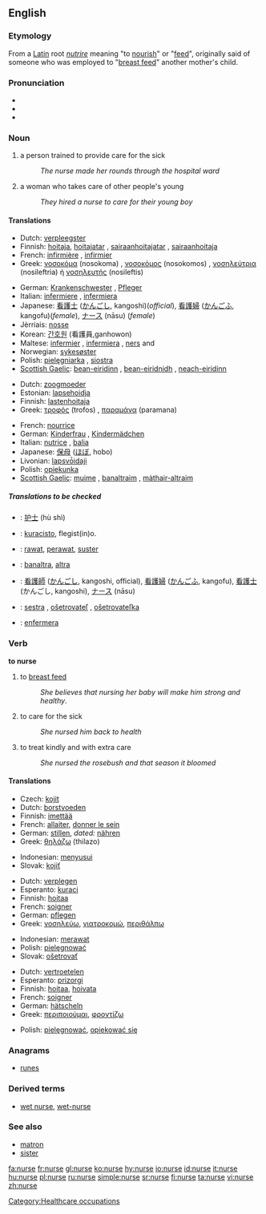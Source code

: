 ==English==
{{wikipedia}}

===Etymology===
From a [[Latin]] root ''[[nutrire]]'' meaning "to [[nourish]]" or "[[feed]]", originally said of someone who was employed to "[[breast feed]]" another mother's child.

===Pronunciation===
*{{IPA|/nɜː(r)s/}}
*{{audio|en-us-nurse.ogg|Audio (US)}}
*{{rhymes|ɜː(r)s}}

===Noun===
{{en-noun}}

# a person trained to provide care for the sick
#:''The nurse made her rounds through the hospital ward''
# a woman who takes care of other people's young
#:''They hired a nurse to care for their young boy''

====Translations====
{{trans-top|person trained to provide care for the sick}}
*Dutch: [[verpleegster]] {{f}}
*Finnish: [[hoitaja]], [[hoitajatar]] {{f}}, [[sairaanhoitajatar]] {{f}}, [[sairaanhoitaja]]
*French: [[infirmière]] {{f}}, [[infirmier]] {{m}}
*Greek: [[νοσοκόμα]] (nosokoma) {{f}}, [[νοσοκόμος]] (nosokomos) {{m}}, [[νοσηλεύτρια]] (nosileftria) {{f}} ή [[νοσηλευτής]] (nosileftis) {{m}}
{{trans-mid}}
*German: [[Krankenschwester]] {{f}}, [[Pfleger]] {{m}}
*Italian: [[infermiere]] {{m}}, [[infermiera]] {{f}}
*Japanese: [[看護士]] ([[かんごし]], kangoshi)(''official''), [[看護婦]] ([[かんごふ]], kangofu)(''female''), [[ナース]] (nāsu) (''female'')
*Jèrriais: [[nosse]] {{f}}
*Korean: [[간호원]] (看護員,ganhowon)
*Maltese: [[infermier]] {{m}}, [[infermiera]] {{f}}, [[ners]] {{m}} and {{f}}
*Norwegian: [[sykesøster]] {{f}}
*Polish: [[pielęgniarka]] {{f}}, [[siostra]] {{f}}
*[[Scottish Gaelic]]: [[bean-eiridinn]] {{f}}, [[bean-eiridnidh]] {{f}}, [[neach-eiridinn]] {{m}}
{{trans-bottom}}

{{trans-top|woman who takes care of other people's young}}
*Dutch: [[zoogmoeder]] {{f}}
*Estonian: [[lapsehoidja]]
*Finnish: [[lastenhoitaja]]
*Greek: [[τροφός]] (trofos) {{f}}, [[παραμάνα]] (paramana) {{f}}
{{trans-mid}}
*French: [[nourrice]] {{f}}
*German: [[Kinderfrau]] {{f}}, [[Kindermädchen]] {{n}}
*Italian: [[nutrice]] {{f}}, [[balia]] {{f}}
*Japanese: [[保母]] ([[ほぼ]], hobo)
*Livonian: [[lapsvȱidaji]]
*Polish: [[opiekunka]] {{f}}
*[[Scottish Gaelic]]: [[muime]] {{f}}, [[banaltraim]] {{f}}, [[màthair-altraim]] {{f}}
{{trans-bottom}}

=====Translations to be checked=====
{{checktrans}}
{{top}}
*{{ttbc|Chinese}}: [[护士]] (hù shì)
*{{ttbc|Esperanto}}: [[kuracisto]], flegist(in)o.
*{{ttbc|Indonesian}}: [[rawat]], [[perawat]], [[suster]]
*{{ttbc|Irish}}: [[banaltra]], [[altra]]
{{mid}}
*{{ttbc|Japanese}}: [[看護師]] ([[かんごし]], kangoshi, official), [[看護婦]] ([[かんごふ]], kangofu), [[看護士]] (かんごし, kangoshi), [[ナース]] (nāsu)
*{{ttbc|Slovak}}: [[sestra]] {{f}}, [[ošetrovateľ]] {{m}}, [[ošetrovateľka]] {{f}}
*{{ttbc|Spanish}}: [[enfermera]] {{f}}
{{bottom}}

===Verb===
'''to nurse'''

#  to [[breast feed]]
#:''She believes that nursing her baby will make him strong and healthy''.
# to care for the sick
#:''She nursed him back to health''
# to treat kindly and with extra care
#:''She nursed the rosebush and that season it bloomed''

====Translations====
{{trans-top|to breast feed}}
*Czech: [[kojit]]
*Dutch: [[borstvoeden]]
*Finnish: [[imettää]]
*French: [[allaiter]], [[donner le sein]]
*German: [[stillen]], ''dated:'' [[nähren]]
*Greek: [[θηλάζω]] (thilazo)
{{trans-mid}}
*Indonesian: [[susu|menyusui]]
*Slovak: [[kojiť]]
{{trans-bottom}}

{{trans-top|to care for the sick}}
*Dutch: [[verplegen]]
*Esperanto: [[kuraci]]
*Finnish: [[hoitaa]]
*French: [[soigner]]
*German: [[pflegen]]
*Greek: [[νοσηλεύω]], [[γιατροκομώ]], [[περιθάλπω]]
{{trans-mid}}
*Indonesian: [[rawat|merawat]]
*Polish: [[pielęgnować]]
*Slovak: [[ošetrovať]]
{{trans-bottom}}

{{trans-top|to treat kindly and with extra care}}
*Dutch: [[vertroetelen]]
*Esperanto: [[prizorgi]]
*Finnish: [[hoitaa]], [[hoivata]]
*French: [[soigner]]
*German: [[hätscheln]]
*Greek: [[περιποιούμαι]], [[φροντίζω]]
{{trans-mid}}
*Polish: [[pielęgnować]], [[opiekować się]]
{{trans-bottom}}

===Anagrams===
*[[runes]]

===Derived terms===
*[[wet nurse]], [[wet-nurse]]

===See also===
*[[matron]]
*[[sister]]

[[Category:Healthcare occupations]]

[[fa:nurse]]
[[fr:nurse]]
[[gl:nurse]]
[[ko:nurse]]
[[hy:nurse]]
[[io:nurse]]
[[id:nurse]]
[[it:nurse]]
[[hu:nurse]]
[[pl:nurse]]
[[ru:nurse]]
[[simple:nurse]]
[[sr:nurse]]
[[fi:nurse]]
[[ta:nurse]]
[[vi:nurse]]
[[zh:nurse]]